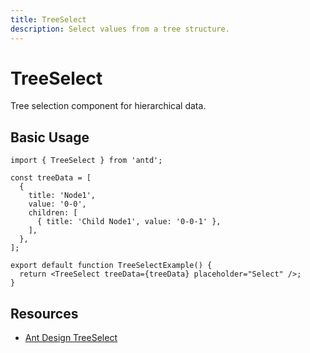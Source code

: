 ```yaml
---
title: TreeSelect
description: Select values from a tree structure.
---
```


# TreeSelect

Tree selection component for hierarchical data.

## Basic Usage

```tsx
import { TreeSelect } from 'antd';

const treeData = [
  {
    title: 'Node1',
    value: '0-0',
    children: [
      { title: 'Child Node1', value: '0-0-1' },
    ],
  },
];

export default function TreeSelectExample() {
  return <TreeSelect treeData={treeData} placeholder="Select" />;
}
```

## Resources

- [Ant Design TreeSelect](https://ant.design/components/tree-select)
